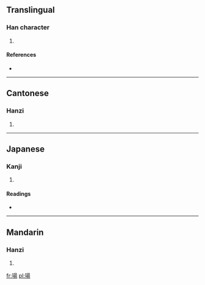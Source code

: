 {{also|玚}}
==Translingual==

===Han character===
{{Han char|rn=96|rad=玉|as=09|sn=13|four=1612<sub>7</sub>|canj=一土日一竹 (MGAMH)}}

# {{defn|Han|sort=玉09}}

====References====
* {{Han ref|kx=0737.120|dkj=21114|dj=1148.150|hdz=21126.040|uh=7452|ud=29778|bh=DEB4|bd=57012}}

----

==Cantonese==

===Hanzi===
{{yue-hanzi|jyut=|y=dong6|sim=玚}}

# {{defn|lang=yue|sort=玉09}}

----

==Japanese==

===Kanji===
{{ja-kanji|grade=|rs=玉09}}

# {{defn|lang=ja|sort=玉09}}

====Readings====
* {{ja-readings|on=[[ちょう]] (chō), [[とう]] (tō), [[じょう]] (jō)|kun=|nanori=}}

----

==Mandarin==

===Hanzi===
{{cmn-hanzi|sim=玚|pin=[[yáng]] ([[yang2]])|wg=yang<sup>2</sup>}}

# {{defn|lang=cmn|sort=玉09}}

[[fr:瑒]]
[[pl:瑒]]